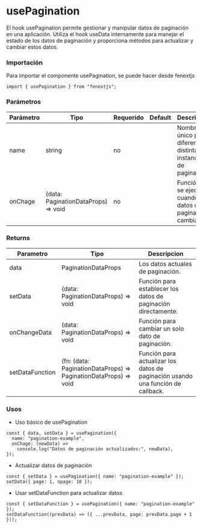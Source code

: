 # usePagination

El hook usePagination permite gestionar y manipular datos de paginación en una aplicación. Utiliza el hook useData internamente para manejar el estado de los datos de paginación y proporciona métodos para actualizar y cambiar estos datos.

### Importación

Para importar el componente usePagination, se puede hacer desde fenextjs

```tsx copy
import { usePagination } from "fenextjs";
```

### Parámetros

| Parámetro | Tipo                                 | Requerido | Default | Descripcion                                                       |
| --------- | ------------------------------------ | --------- | ------- | ----------------------------------------------------------------- |
| name      | string                               | no        |         | Nombre único para diferenciar distintas instancias de paginación. |
| onChage   | (data: PaginationDataProps) =\> void | no        |         | Función que se ejecuta cuando los datos de paginación cambian.    |

### Returns

| Parametro       | Tipo                                                               | Descripcion                                                                     |
| --------------- | ------------------------------------------------------------------ | ------------------------------------------------------------------------------- |
| data            | PaginationDataProps                                                | Los datos actuales de paginación.                                               |
| setData         | (data: PaginationDataProps) =\> void                               | Función para establecer los datos de paginación directamente.                   |
| onChangeData    | (data: PaginationDataProps) =\> void                               | Función para cambiar un solo dato de paginación.                                |
| setDataFunction | (fn: (data: PaginationDataProps) =\> PaginationDataProps) =\> void | Función para actualizar los datos de paginación usando una función de callback. |

### Usos

- Uso básico de usePagination

```tsx copy
const { data, setData } = usePagination({
  name: "pagination-example",
  onChage: (newData) =>
    console.log("Datos de paginación actualizados:", newData),
});
```

- Actualizar datos de paginación

```tsx copy
const { setData } = usePagination({ name: "pagination-example" });
setData({ page: 1, npage: 10 });
```

- Usar setDataFunction para actualizar datos

```tsx copy
const { setDataFunction } = usePagination({ name: "pagination-example" });
setDataFunction((prevData) => ({ ...prevData, page: prevData.page + 1 }));
```
